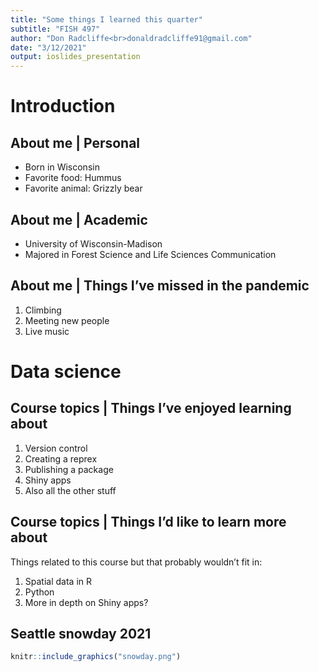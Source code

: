 ```yaml
---
title: "Some things I learned this quarter"
subtitle: "FISH 497"
author: "Don Radcliffe<br>donaldradcliffe91@gmail.com"
date: "3/12/2021"
output: ioslides_presentation
---
```


# Introduction

## About me | Personal

- Born in Wisconsin
- Favorite food: Hummus
- Favorite animal: Grizzly bear

## About me | Academic

- University of Wisconsin-Madison
- Majored in Forest Science and Life Sciences Communication

## About me | Things I've missed in the pandemic

1) Climbing
2) Meeting new people
3) Live music

# Data science

## Course topics | Things I've enjoyed learning about

1) Version control
2) Creating a reprex
3) Publishing a package
4) Shiny apps
5) Also all the other stuff

## Course topics | Things I'd like to learn more about

Things related to this course but that probably wouldn't fit in:

1) Spatial data in R
2) Python
3) More in depth on Shiny apps?

## Seattle snowday 2021
```r
knitr::include_graphics("snowday.png")
```



